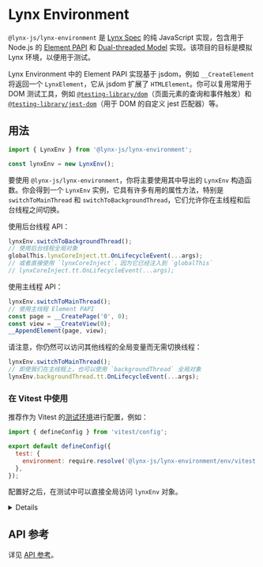 
# Lynx Environment

`@lynx-js/lynx-environment` 是 [Lynx Spec](https://lynxjs.org/api/engine/element-api) 的纯 JavaScript 实现，包含用于 Node.js 的 [Element PAPI](https://lynxjs.org/api/engine/element-api) 和 [Dual-threaded Model](https://lynxjs.org/guide/spec#dual-threaded-model) 实现。该项目的目标是模拟 Lynx 环境，以便用于测试。

Lynx Environment 中的 Element PAPI 实现基于 jsdom，例如 `__CreateElement` 将返回一个 `LynxElement`，它从 jsdom 扩展了 `HTMLElement`。你可以复用常用于 DOM 测试工具，例如 [`@testing-library/dom`](https://github.com/testing-library/dom-testing-library)（页面元素的查询和事件触发）和 [`@testing-library/jest-dom`](https://github.com/testing-library/jest-dom)（用于 DOM 的自定义 jest 匹配器）等。

## 用法

```js
import { LynxEnv } from '@lynx-js/lynx-environment';

const lynxEnv = new LynxEnv();
```

要使用 `@lynx-js/lynx-environment`，你将主要使用其中导出的 `LynxEnv` 构造函数。你会得到一个 `LynxEnv` 实例，它具有许多有用的属性方法，特别是 `switchToMainThread` 和 `switchToBackgroundThread`，它们允许你在主线程和后台线程之间切换。

使用后台线程 API：

```js
lynxEnv.switchToBackgroundThread();
// 使用后台线程全局对象
globalThis.lynxCoreInject.tt.OnLifecycleEvent(...args);
// 或者直接使用 `lynxCoreInject`，因为它已经注入到 `globalThis`
// lynxCoreInject.tt.OnLifecycleEvent(...args);
```

使用主线程 API：

```js
lynxEnv.switchToMainThread();
// 使用主线程 Element PAPI
const page = __CreatePage('0', 0);
const view = __CreateView(0);
__AppendElement(page, view);
```

请注意，你仍然可以访问其他线程的全局变量而无需切换线程：

```js
lynxEnv.switchToMainThread();
// 即使我们在主线程上，也可以使用 `backgroundThread` 全局对象
lynxEnv.backgroundThread.tt.OnLifecycleEvent(...args);
```

### 在 Vitest 中使用

推荐作为 Vitest 的[测试环境](https://vitest.dev/guide/environment)进行配置，例如：

```js title=vitest.config.js
import { defineConfig } from 'vitest/config';

export default defineConfig({
  test: {
    environment: require.resolve('@lynx-js/lynx-environment/env/vitest'),
  },
});
```

配置好之后，在测试中可以直接全局访问 `lynxEnv` 对象。

<Details title="@lynx-js/react-lynx-testing-library 中已经包含了 @lynx-js/lynx-environment">
如果你想在 ReactLynx 中进行单元测试，@lynx-js/react-lynx-testing-library 中已经包含了 @lynx-js/lynx-environment，因此你不需要手动指定此配置。

请参考 [ReactLynx Testing Library](/zh/react/react-lynx-testing-library/index) 对 `@lynx-js/react-lynx-testing-library` 进行配置。

</Details>

## API 参考

详见 [API 参考](../../api/lynx-environment/index.md)。
